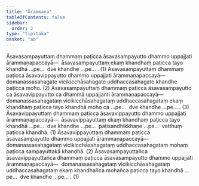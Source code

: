 ```yaml
---
title: "Ārammaṇa"
tableOfContents: false
sidebar:
  order: 2
type: "tipitaka"
basket: "ab"
---
```



<DynamicBreadcrumb />

<Division number="51">

<Paragraph number="1104">
Āsavasampayuttaṃ dhammaṃ paṭicca āsavasampayutto dhammo uppajjati ārammaṇapaccayā—  āsavasampayuttaṃ ekaṃ khandhaṃ paṭicca tayo khandhā …pe…  dve khandhe …pe… . (1)
</Paragraph>

<Paragraph number="1105">
Āsavasampayuttaṃ dhammaṃ paṭicca āsavavippayutto dhammo uppajjati ārammaṇapaccayā—  domanassasahagate vicikicchāsahagate uddhaccasahagate khandhe paṭicca moho. (2)
</Paragraph>

<Paragraph number="1106">
Āsavasampayuttaṃ dhammaṃ paṭicca āsavasampayutto ca āsavavippayutto ca dhammā uppajjanti ārammaṇapaccayā—  domanassasahagataṃ vicikicchāsahagataṃ uddhaccasahagataṃ ekaṃ khandhaṃ paṭicca tayo khandhā moho ca …pe…  dve khandhe …pe… . (3)
</Paragraph>

</Division>
<Division number="52">

<Paragraph number="1107">
Āsavavippayuttaṃ dhammaṃ paṭicca āsavavippayutto dhammo uppajjati ārammaṇapaccayā—  āsavavippayuttaṃ ekaṃ khandhaṃ paṭicca tayo khandhā …pe…  dve khandhe …pe…  paṭisandhikkhaṇe …pe…  vatthuṃ paṭicca khandhā. (1)
</Paragraph>

<Paragraph number="1108">
Āsavavippayuttaṃ dhammaṃ paṭicca āsavasampayutto dhammo uppajjati ārammaṇapaccayā—  domanassasahagataṃ vicikicchāsahagataṃ uddhaccasahagataṃ mohaṃ paṭicca sampayuttakā khandhā. (2)
</Paragraph>

<Paragraph number="1109">
Āsavasampayuttañca āsavavippayuttañca dhammaṃ paṭicca āsavasampayutto dhammo uppajjati ārammaṇapaccayā—  domanassasahagataṃ vicikicchāsahagataṃ uddhaccasahagataṃ ekaṃ khandhañca mohañca paṭicca tayo khandhā …pe…  dve khandhe …pe… . (1)
</Paragraph>
</Division>